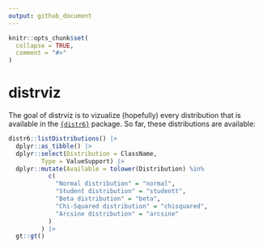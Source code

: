```yaml
---
output: github_document
---
```


<!-- README.md is generated from README.Rmd. Please edit that file -->

```r
knitr::opts_chunk$set(
  collapse = TRUE,
  comment = "#>"
)
```

# distrviz

<!-- badges: start -->
<!-- badges: end -->

The goal of distrviz is to vizualize (hopefully) every distribution that is 
available in the [`{distr6}`](https://github.com/xoopR/distr6) package. So far,
these distributions are available:

```r
distr6::listDistributions() |> 
  dplyr::as_tibble() |> 
  dplyr::select(Distribution = ClassName,
         Type = ValueSupport) |> 
  dplyr::mutate(Available = tolower(Distribution) %in% 
           c(
             "Normal distribution" = "normal",
             "Student distribution" = "studentt",
             "Beta distribution" = "beta",
             "Chi-Squared distribution" = "chisquared",
             "Arcsine distribution" = "arcsine"
           )
         ) |> 
  gt::gt()
```
